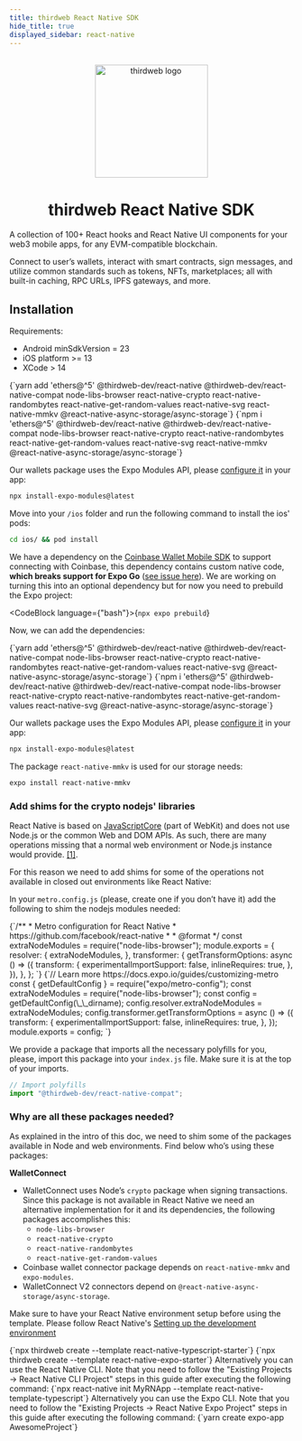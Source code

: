 ```yaml
---
title: thirdweb React Native SDK
hide_title: true
displayed_sidebar: react-native
---
```



<p align="center">
  <br />
  <a href="https://thirdweb.com">
    <img src="/assets/icons/thirdweb.svg" width="200" alt="thirdweb logo" />
  </a>
  <br />
</p>
<h1 align="center">thirdweb React Native SDK</h1>

A collection of 100+ React hooks and React Native UI components for your web3 mobile apps, for any EVM-compatible blockchain.

Connect to user’s wallets, interact with smart contracts, sign messages, and utilize common standards such as tokens, NFTs,
marketplaces; all with built-in caching, RPC URLs, IPFS gateways, and more.

<OpenSourceInfo
  repoName="React Native SDK"
  repoUrl="https://github.com/thirdweb-dev/js/tree/main/packages/react-native"
  isLibrary={false}
/>

## Installation

Requirements:

- Android minSdkVersion = 23
- iOS platform >= 13
- XCode > 14

<Tabs>
<TabItem value="existing" label="Existing Projects">

<Tabs groupId='cli-expo'>
<TabItem value="existing-rn-cli" label="React Native CLI Project">

<Tabs>
  <TabItem value="yarn" label="yarn" default>
    <CodeBlock
      language={"bash"}
    >{`yarn add 'ethers@^5' @thirdweb-dev/react-native @thirdweb-dev/react-native-compat node-libs-browser react-native-crypto react-native-randombytes react-native-get-random-values react-native-svg react-native-mmkv @react-native-async-storage/async-storage`}</CodeBlock>
  </TabItem>
  <TabItem value="npm" label="npm">
    <CodeBlock
      language={"bash"}
    >{`npm i 'ethers@^5' @thirdweb-dev/react-native @thirdweb-dev/react-native-compat node-libs-browser react-native-crypto react-native-randombytes react-native-get-random-values react-native-svg react-native-mmkv @react-native-async-storage/async-storage`}</CodeBlock>
  </TabItem>
</Tabs>

Our wallets package uses the Expo Modules API, please [configure it](https://docs.expo.dev/modules/overview/) in your app:

```sh
npx install-expo-modules@latest
```

Move into your `/ios` folder and run the following command to install the ios' pods:

```sh
cd ios/ && pod install
```

</TabItem>

<TabItem value="existing-rn-expo" label="React Native Expo Project">

We have a dependency on the [Coinbase Wallet Mobile SDK](https://github.com/coinbase/wallet-mobile-sdk) to support connecting with Coinbase, this dependency contains custom native code, **which breaks support for Expo Go** ([see issue here](https://github.com/coinbase/wallet-mobile-sdk/issues/206)). We are working on turning this into an optional dependency but for now you need to prebuild the Expo project:

<CodeBlock language={"bash"}>{`npx expo prebuild`}</CodeBlock>

Now, we can add the dependencies:

<Tabs>
  <TabItem value="yarn" label="yarn" default>
    <CodeBlock
      language={"bash"}
    >{`yarn add 'ethers@^5' @thirdweb-dev/react-native @thirdweb-dev/react-native-compat node-libs-browser react-native-crypto react-native-randombytes react-native-get-random-values react-native-svg @react-native-async-storage/async-storage`}</CodeBlock>
  </TabItem>
  <TabItem value="npm" label="npm">
    <CodeBlock
      language={"bash"}
    >{`npm i 'ethers@^5' @thirdweb-dev/react-native @thirdweb-dev/react-native-compat node-libs-browser react-native-crypto react-native-randombytes react-native-get-random-values react-native-svg @react-native-async-storage/async-storage`}</CodeBlock>
  </TabItem>
</Tabs>

Our wallets package uses the Expo Modules API, please [configure it](https://docs.expo.dev/modules/overview/) in your app:

```sh
npx install-expo-modules@latest
```

The package `react-native-mmkv` is used for our storage needs:

```sh
expo install react-native-mmkv
```

</TabItem>
</Tabs>

### Add shims for the crypto nodejs' libraries

React Native is based on [JavaScriptCore](https://developer.apple.com/documentation/javascriptcore?language=objc) (part of WebKit) and does not use Node.js or the common Web and DOM APIs. As such, there are many operations missing that a normal web environment or Node.js instance would provide. [[1]](https://docs.ethers.org/v5/cookbook/react-native/#cookbook-reactnative-security).

For this reason we need to add shims for some of the operations not available in closed out environments like React Native:

In your `metro.config.js` (please, create one if you don’t have it) add the following to shim the nodejs modules needed:

<Tabs groupId='cli-expo'>

<TabItem value="existing-rn-cli" label="React Native CLI Project">
  <CodeBlock language={"javascript"}>{`/**
 * Metro configuration for React Native
 * https://github.com/facebook/react-native
 *
 * @format
 */
const extraNodeModules = require("node-libs-browser");
module.exports = {
  resolver: {
    extraNodeModules,
  },
  transformer: {
    getTransformOptions: async () => ({
      transform: {
        experimentalImportSupport: false,
        inlineRequires: true,
      },
    }),
  },
};
`}</CodeBlock>
</TabItem>

<TabItem value="existing-rn-expo" label="React Native Expo Project">
<CodeBlock
language={"javascript"} >{`// Learn more https://docs.expo.io/guides/customizing-metro
const { getDefaultConfig } = require("expo/metro-config");
const extraNodeModules = require("node-libs-browser");
const config = getDefaultConfig(\_\_dirname);
config.resolver.extraNodeModules = extraNodeModules;
config.transformer.getTransformOptions = async () => ({
  transform: {
    experimentalImportSupport: false,
    inlineRequires: true,
  },
});
module.exports = config;
`}</CodeBlock>

</TabItem>
</Tabs>

We provide a package that imports all the necessary polyfills for you, please, import this package into your `index.js` file. Make sure it is at the top of your imports.

```javascript
// Import polyfills
import "@thirdweb-dev/react-native-compat";
```

### Why are all these packages needed?

As explained in the intro of this doc, we need to shim some of the packages available in Node and web environments. Find below who’s using these packages:

**WalletConnect**

- WalletConnect uses Node’s `crypto` package when signing transactions. Since this package is not available in React Native we need an alternative implementation for it and its dependencies, the following packages accomplishes this:
  - `node-libs-browser`
  - `react-native-crypto`
  - `react-native-randombytes`
  - `react-native-get-random-values`
- Coinbase wallet connector package depends on `react-native-mmkv` and `expo-modules`.
- WalletConnect V2 connectors depend on `@react-native-async-storage/async-storage`.

</TabItem>
<TabItem value="new" label="New Projects">

Make sure to have your React Native environment setup before using the template. Please follow React Native's [Setting up the development environment](https://reactnative.dev/docs/environment-setup)

<Tabs>
  <TabItem value="thirdweb-cli" label="Thirdweb CLI" default>
    <CodeBlock
      language={"bash"}
    >{`npx thirdweb create --template react-native-typescript-starter`}</CodeBlock>
  </TabItem>
  <TabItem value="thirdweb-cli-expo" label="Thidweb CLI Expo">
    <CodeBlock
      language={"bash"}
    >{`npx thirdweb create --template react-native-expo-starter`}</CodeBlock>
  </TabItem>
  <TabItem value="react-native-cli" label="React Native CLI">
    Alternatively you can use the React Native CLI. Note that you need to follow
    the "Existing Projects -> React Native CLI Project" steps in this guide
    after executing the following command:
    <CodeBlock
      language={"bash"}
    >{`npx react-native init MyRNApp --template react-native-template-typescript`}</CodeBlock>
  </TabItem>
  <TabItem value="react-native-expo" label="Expo CLI">
    Alternatively you can use the Expo CLI. Note that you need to follow the
    "Existing Projects -> React Native Expo Project" steps in this guide after
    executing the following command:
    <CodeBlock
      language={"bash"}
    >{`yarn create expo-app AwesomeProject`}</CodeBlock>
  </TabItem>
</Tabs>

</TabItem>
</Tabs>

